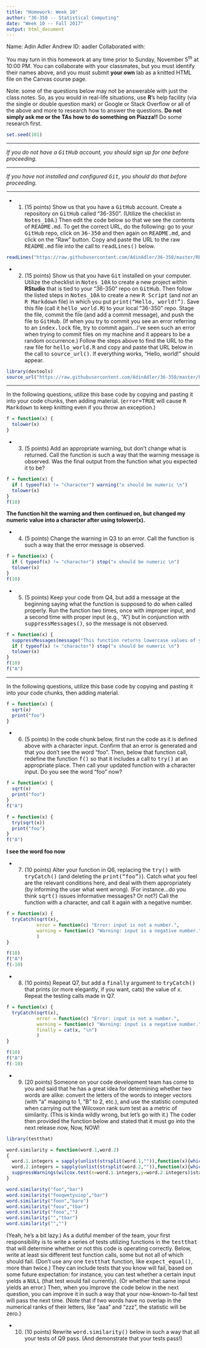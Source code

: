 ```yaml
---
title: "Homework: Week 10"
author: "36-350 -- Statistical Computing"
date: "Week 10 -- Fall 2017"
output: html_document
---
```


Name: Adin Adler
Andrew ID: aadler
Collaborated with: 

You may turn in this homework at any time prior to Sunday, November 5<sup>th</sup> at 10:00 PM. You can collaborate with your classmates, but you must identify their names above, and you must submit **your own** lab as a knitted HTML file on the Canvas course page.

Note: some of the questions below may not be answerable with just the class notes. So, as you would in real-life situations, use **R**'s help facility (via the single or double question mark) or Google or Stack Overflow or all of the above and more to research how to answer the questions. **Do not simply ask me or the TAs how to do something on Piazza!!** Do some research first.

```r
set.seed(101)
```

<hr>

*If you do not have a <tt>GitHub</tt> account, you should sign up for one before proceeding.*

<hr>

*If you have not installed and configured <tt>Git</tt>, you should do that before proceeding.*

<hr>

- 1) (15 points) Show us that you have a <tt>GitHub</tt> account. Create a repository on <tt>GitHub</tt> called "36-350". (Utilize the checklist in <tt>Notes_10A</tt>.) Then edit the code below so that we see the contents of <tt>README.md</tt>. To get the correct URL, do the following: go to your <tt>GitHub</tt> repo, click on <tt>36-350</tt> and then again on <tt>README.md</tt>, and click on the "Raw" button. Copy and paste the URL to the raw <tt>README.md</tt> file into the call to <tt>readLines()</tt> below.
```r
readLines("https://raw.githubusercontent.com/AdinAdler/36-350/master/README.md")
```

- 2) (15 points) Show us that you have <tt>Git</tt> installed on your computer. Utilize the checklist in <tt>Notes_10A</tt> to create a new project within **RStudio** that is tied to your "36-350" repo on <tt>GitHub</tt>. Then follow the listed steps in <tt>Notes_10A</tt> to create a new <tt>R Script</tt> (and *not* an <tt>R Markdown</tt> file) in which you put <tt>print("Hello, world!")</tt>. Save this file (call it <tt>hello_world.R</tt>) to your local "36-350" repo. Stage the file, commit the file (and add a commit message), and push the file to <tt>GitHub</tt>. (If when you try to commit you see an error referring to an <tt>index.lock</tt> file, try to commit again...I've seen such an error when trying to commit files on my machine and it appears to be a random occurrence.) Follow the steps above to find the URL to the raw file for <tt>hello_world.R</tt> and copy and paste that URL below in the call to <tt>source_url()</tt>. If everything works, "Hello, world!" should appear.
```r
library(devtools)
source_url("https://raw.githubusercontent.com/AdinAdler/36-350/master/hello_world.r")
```

<hr>

In the following questions, utilize this base code by copying and pasting it into your code chunks, then adding material. (<tt>error=TRUE</tt> will cause <tt>R Markdown</tt> to keep knitting even if you throw an exception.)
```r
f = function(x) { 
  tolower(x) 
}
```

- 3) (5 points) Add an appropriate warning, but don't change what is returned. Call the function is such a way that the warning message is observed. Was the final output from the function what you expected it to be?

```r
f = function(x) { 
  if ( typeof(x) != "character") warning("x should be numeric \n")
  tolower(x) 
}
f(10)
```

**The function hit the warning and then continued on, but changed my numeric value into a character after using tolower(x).**

- 4) (5 points) Change the warning in Q3 to an error. Call the function is such a way that the error message is observed.

```r
f = function(x) { 
  if ( typeof(x) != "character") stop("x should be numeric \n")
  tolower(x) 
}
f(10)
```

- 5) (5 points) Keep your code from Q4, but add a message at the beginning saying what the function is supposed to do when called properly. Run the function two times, once with improper input, and a second time with proper input (e.g., "A") but in conjunction with <tt>suppressMessages()</tt>, so the message is not observed.

```r
f = function(x) { 
  suppressMessages(message("This function returns lowercase values of your input \n"))
  if ( typeof(x) != "character") stop("x should be numeric \n")
  tolower(x) 
}
f(10)
f("A")
```

<hr>

In the following questions, utilize this base code by copying and pasting it into your code chunks, then adding material.
```r
f = function(x) { 
  sqrt(x)
  print("foo")
}
```

- 6) (5 points) In the code chunk below, first run the code as it is defined above with a character input. Confirm that an error is generated and that you don't see the word "foo". Then, below that function call, redefine the function <tt>f()</tt> so that it includes a call to <tt>try()</tt> at an appropriate place. Then call your updated function with a character input. Do you see the word "foo" now?

```r
f = function(x) { 
  sqrt(x)
  print("foo")
}
f("A")

f = function(x) { 
  try(sqrt(x))
  print("foo")
}
f("A")
```

**I see the word foo now**

- 7) (10 points) Alter your function in Q6, replacing the <tt>try()</tt> with <tt>tryCatch()</tt> (and deleting the <tt>print("foo")</tt>). Catch what you feel are the relevant conditions here, and deal with them appropriately (by informing the user what went wrong). (For instance...do you think <tt>sqrt()</tt> issues informative messages? Or not?) Call the function with a character, and call it again with a negative number.

```r
f = function(x) { 
  tryCatch(sqrt(x), 
           error = function(c) "Error: input is not a number.",
           warning = function(c) "Warning: input is a negative number."
           )
}

f(10)
f("A")
f(-10)
```

- 8) (10 points) Repeat Q7, but add a <tt>finally</tt> argument to <tt>tryCatch()</tt> that prints (or more elegantly, if you want, cats) the value of $x$. Repeat the testing calls made in Q7. 

```r
f = function(x) { 
  tryCatch(sqrt(x), 
           error = function(c) "Error: input is not a number.",
           warning = function(c) "Warning: input is a negative number.",
           finally = cat(x, "\n")
           )
}

f(10)
f("A")
f(-10)
```

- 9) (20 points) Someone on your code development team has come to you and said that he has a great idea for determining whether two words are alike: convert the letters of the words to integer vectors (with "a" mapping to 1, "B" to 2, etc.), and use the statistic computed when carrying out the Wilcoxon rank sum test as a metric of similarity. (This is kinda wildly wrong, but let's go with it.) The coder then provided the function below and stated that it must go into the next release now, Now, NOW!
```r
library(testthat)

word.similarity = function(word.1,word.2)
{
  word.1.integers = sapply(unlist(strsplit(word.1,"")),function(x){which(letters==x)})
  word.2.integers = sapply(unlist(strsplit(word.2,"")),function(x){which(letters==x)})
  suppressWarnings(wilcox.test(x=word.1.integers,y=word.2.integers)$statistic[[1]])
}

word.similarity("foo","bar")
word.similarity("fooqwetyuiop","bar")
word.similarity("foon","baro")
word.similarity("fooa","tbar")
word.similarity("fooa","")
word.similarity("","tbar")
word.similarity("","")


```

(Yeah, he's a bit lazy.) As a dutiful member of the team, your first responsibility is to write a series of tests utilizing functions in the <tt>testthat</tt> that will determine whether or not this code is operating correctly. Below, write at least six different test function calls, some but not all of which should fail. (Don't use any one <tt>testthat</tt> function, like <tt>expect_equal()</tt>, more than twice.) They can include tests that you know will fail, based on some future expectation: for instance, you can test whether a certain input yields a <tt>NULL</tt> (that test would fail currently). (Or whether that same input yields an error.) Then, when you improve the code below in the next question, you can improve it in such a way that your now-known-to-fail test will pass the next time. (Note that if two words have no overlap in the numerical ranks of their letters, like "aaa" and "zzz", the statistic will be zero.)

- 10) (10 points) Rewrite <tt>word.similarity()</tt> below in such a way that all your tests of Q9 pass. (And demonstrate that your tests pass!)
